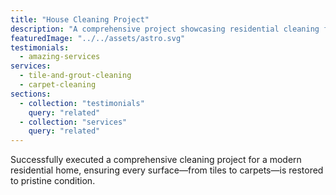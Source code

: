 ```yaml
---
title: "House Cleaning Project"
description: "A comprehensive project showcasing residential cleaning for a modern home."
featuredImage: "../../assets/astro.svg"  
testimonials:
  - amazing-services
services:
  - tile-and-grout-cleaning
  - carpet-cleaning
sections:
  - collection: "testimonials"
    query: "related"
  - collection: "services"
    query: "related"
---
```

Successfully executed a comprehensive cleaning project for a modern residential home, ensuring every surface—from tiles to carpets—is restored to pristine condition.
